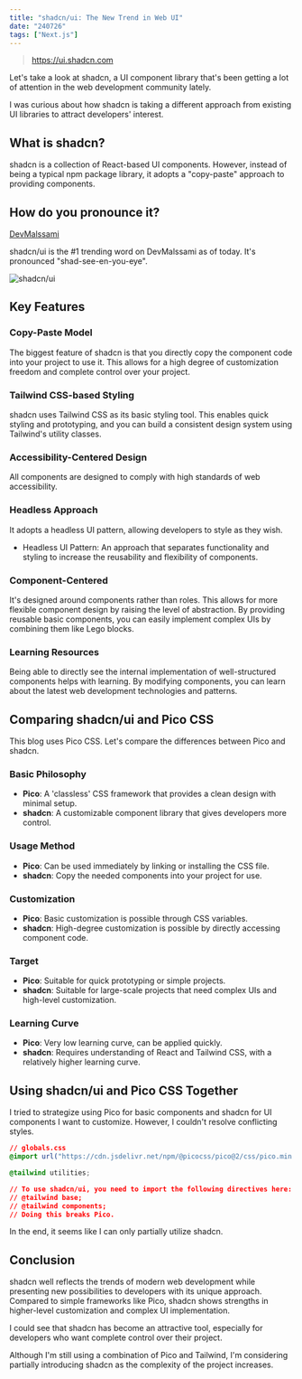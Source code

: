 ```yaml
---
title: "shadcn/ui: The New Trend in Web UI"
date: "240726"
tags: ["Next.js"]
---
```


> https://ui.shadcn.com

Let's take a look at shadcn, a UI component library that's been getting a lot of attention in the web development community lately.

I was curious about how shadcn is taking a different approach from existing UI libraries to attract developers' interest.

## What is shadcn?

shadcn is a collection of React-based UI components. However, instead of being a typical npm package library, it adopts a "copy-paste" approach to providing components.

## How do you pronounce it?

[DevMalssami](https://dev-malssami.site/home?view=trend&page=1)

shadcn/ui is the #1 trending word on DevMalssami as of today. It's pronounced "shad-see-en-you-eye".

![shadcn/ui](https://xwlzsjptceqwklguvvfz.supabase.co/storage/v1/object/sign/daylog/240726-1.png?token=eyJhbGciOiJIUzI1NiIsInR5cCI6IkpXVCJ9.eyJ1cmwiOiJkYXlsb2cvMjQwNzI2LTEucG5nIiwiaWF0IjoxNzIxOTgzMTQ4LCJleHAiOjQ4NzU1ODMxNDh9.sygMSyh16bG1NqY-M04ZaYmsC-RmTfKr6Ua1-eRGaPQ&t=2024-07-26T08%3A39%3A08.872Z)

## Key Features

### Copy-Paste Model

The biggest feature of shadcn is that you directly copy the component code into your project to use it. This allows for a high degree of customization freedom and complete control over your project.

### Tailwind CSS-based Styling

shadcn uses Tailwind CSS as its basic styling tool. This enables quick styling and prototyping, and you can build a consistent design system using Tailwind's utility classes.

### Accessibility-Centered Design

All components are designed to comply with high standards of web accessibility.

### Headless Approach

It adopts a headless UI pattern, allowing developers to style as they wish.

- Headless UI Pattern: An approach that separates functionality and styling to increase the reusability and flexibility of components.

### Component-Centered

It's designed around components rather than roles. This allows for more flexible component design by raising the level of abstraction. By providing reusable basic components, you can easily implement complex UIs by combining them like Lego blocks.

### Learning Resources

Being able to directly see the internal implementation of well-structured components helps with learning. By modifying components, you can learn about the latest web development technologies and patterns.

## Comparing shadcn/ui and Pico CSS

This blog uses Pico CSS. Let's compare the differences between Pico and shadcn.

### Basic Philosophy

- **Pico**: A 'classless' CSS framework that provides a clean design with minimal setup.
- **shadcn**: A customizable component library that gives developers more control.

### Usage Method

- **Pico**: Can be used immediately by linking or installing the CSS file.
- **shadcn**: Copy the needed components into your project for use.

### Customization

- **Pico**: Basic customization is possible through CSS variables.
- **shadcn**: High-degree customization is possible by directly accessing component code.

### Target

- **Pico**: Suitable for quick prototyping or simple projects.
- **shadcn**: Suitable for large-scale projects that need complex UIs and high-level customization.

### Learning Curve

- **Pico**: Very low learning curve, can be applied quickly.
- **shadcn**: Requires understanding of React and Tailwind CSS, with a relatively higher learning curve.

## Using shadcn/ui and Pico CSS Together

I tried to strategize using Pico for basic components and shadcn for UI components I want to customize. However, I couldn't resolve conflicting styles.

```CSS
// globals.css
@import url("https://cdn.jsdelivr.net/npm/@picocss/pico@2/css/pico.min.css");

@tailwind utilities;

// To use shadcn/ui, you need to import the following directives here:
// @tailwind base;
// @tailwind components;
// Doing this breaks Pico.
```

In the end, it seems like I can only partially utilize shadcn.

## Conclusion

shadcn well reflects the trends of modern web development while presenting new possibilities to developers with its unique approach. Compared to simple frameworks like Pico, shadcn shows strengths in higher-level customization and complex UI implementation.

I could see that shadcn has become an attractive tool, especially for developers who want complete control over their project.

Although I'm still using a combination of Pico and Tailwind, I'm considering partially introducing shadcn as the complexity of the project increases.
